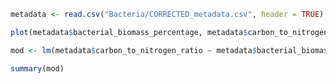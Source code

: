 ```r

metadata <- read.csv("Bacteria/CORRECTED_metadata.csv", header = TRUE)

plot(metadata$bacterial_biomass_percentage, metadata$carbon_to_nitrogen_ratio)

mod <- lm(metadata$carbon_to_nitrogen_ratio ~ metadata$bacterial_biomass_percentage)

summary(mod)
```